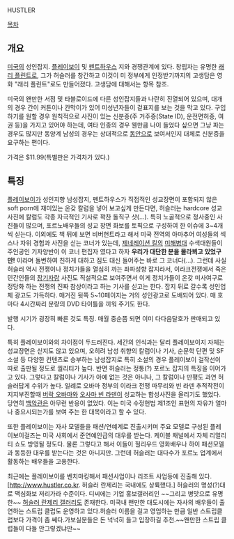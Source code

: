 HUSTLER

[[목차]]

== 개요 ==
[[미국]]의 성인잡지. [[플레이보이]] 및 [[펜트하우스]] 지와 경쟁관계에 있다. 창립자는 유명한 [[래리 플린트]]로, 그가 허슬러를 창간하고 이것이 미 정부에게 인정받기까지의 고생담은 영화 "래리 플린트"로도 만들어졌다. 고생담에 대해서는 항목 참조.

미국의 왠만한 서점 및 타블로이드에 다른 성인잡지들과 나란히 진열되어 있으며, 대개의 경우 간이 커튼이나 칸막이가 있어 미성년자들이 겉표지를 보는 것을 막고 있다. 구입하기를 원할 경우 원칙적으로 사진이 있는 신분증(주 거주증(State ID), 운전면허증, 여권 등)을 가지고 있어야 하는데, 여타 인종의 경우 웬만큼 나이 들었다 싶으면 그냥 파는 경우도 많지만 동양계 남성의 경우는 상대적으로 [[동안]]으로 보여서인지 대체로 신분증을 요구하는 편이다. 

가격은 $11.99(특별판은 가격차가 있다.)

== 특징 ==
[[플레이보이]]가 성인지향 남성잡지, 펜트하우스가 직접적인 성교장면이 포함되지 않은 soft porn에 재미있는 온갖 칼럼을 넣어 보고싶게 만든다면, 허슬러는 hardcore 성교 사진에 칼럼도 각종 자극적인 기사로 꽉찬 돌직구 샷(...). 특히 노골적으로 정사중인 사진들이 많으며, 포르노배우들의 성교 장면 화보를 토픽으로 구성하여 한 이슈에 3~4개씩 싣는다. 이외에도 책 뒤에 보면 비버헌트라고 해서 미국 전역의 아마추어 여성들의 섹스나 자위 경험과 사진을 싣는 코너가 있는데, [[제네레이션 킬]]의 [[미해병대]] 수색대원들이 주인공인 기자양반이 이 코너 편집자 였다고 하자 '''우리가 대단한 분을 몰라뵈고 있었구만!''' 이라며 돌변하여 친하게 대하고 짐도 대신 들어주는 바로 그 코너다(...). 그런데 사실 허슬러 역시 전쟁이나 정치가들을 열심히 까는 좌파성향 잡지라서, 이라크전쟁에서 죽은 민간인들의 [[장기자랑]] 사진도 직설적으로 보여주면서 이게 정치가들이 온갖 미사여구로 정당화 하는 전쟁의 진짜 참상이라고 하는 기사를 싣고는 한다. 잡지 뒤로 갈수록 성인업체 광고도 가득하다. 매거진 뒷쪽 5~10페이지는 거의 성인광고로 도배되어 있다. 매 호마다 4시간짜리 분량의 DVD 타이틀을 끼워 주기도 한다.
 
발행 시기가 굉장히 빠른 것도 특징. 매월 중순쯤 되면 이미 다다음달호가 판매되고 있다.

특히 플레이보이와의 차이점이 두드러진다. 세간의 인식과는 달리 플레이보이지 자체는 성교장면은 싣지도 않고 있으며, 오히려 남성 취향의 칼럼이나 기사, 순문학 단편 및 SF소설 등 다양한 컨텐츠로 승부하는 남성잡지로 특히 소설의 경우 플레이보이 걸작선이 따로 출판될 정도로 퀄리티가 높다. 반면 허슬러는 정통(?) 포르노 잡지의 특징을 이어가고 있다. 그렇다고 칼럼이나 기사가 아예 없는 것은 아니나, 그 칼럼이나 만평도 과연 허슬러답게 수위가 높다. 일례로 오바마 정부의 이라크 전쟁 마무리와 빈 라덴 추적작전이 지지부진할때 [[버락 오바마]]와 [[오사마 빈 라덴]]이 성교하는 합성사진을 올리기도 했었다. 당연히 [[백악관]]은 아무런 반응이 없었다. 이는 미국 수정헌법 제1조인 표현의 자유가 얼마나 중요시되는가를 보여 주는 한 대목이라고 할 수 있다. 

또한 플레이보이는 자사 모델들을 패션/연예계로 진출시키며 주요 모델로 구성된 플레이보이걸즈는 미국 사회에서 준연예인급의 대우를 받는다. 케이블 채널에서 자체 리얼리티 쇼도 방영될 정도다. 물론 그렇다고 해서 이들이 헐리우드 영화배우나 하이 패션모델과 동등한 대우를 받는다는 것은 아니지만. 그런데 허슬러는 대다수가 포르노 업계에서 활동하는 배우들을 고용한다.

최근에는 플레이보이를 벤치마킹해서 패션사업이나 리조트 사업등에 진출해 있다. [http://www.hustler.co.kr. 허슬러 란제리는 국내에도 상륙했다.]  허슬러의 명성(?)대로 맥심화보 저리가라 수준이다. 디씨에는 기업 홍보갤러리인 ~~그리고 병맛으로 유명한~~ [[허슬러 란제리 갤러리]]도 존재한다. 미국내 왠만한 대도시에는 자사의 배우들이 출연하는 스트립 클럽도 운영하고 있다.허슬러 이름을 걸고 영업하는 만큼 일반 스트립클럽보다 가격이 좀 쎄다.가보실분들은 돈 넉넉히 들고 입장하길 추천.~~왠만한 스트립 클럽들이 다들 안그렇겠냐만~~
